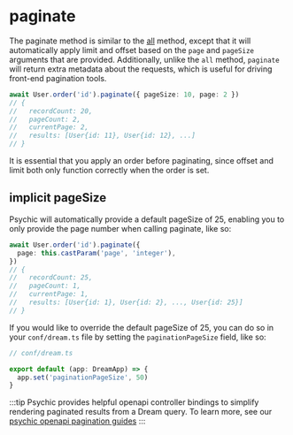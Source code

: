# paginate

The paginate method is similar to the [all](/docs/models/querying/all) method, except that it will automatically apply limit and offset based on the `page` and `pageSize` arguments that are provided. Additionally, unlike the `all` method, `paginate` will return extra metadata about the requests, which is useful for driving front-end pagination tools.

```ts
await User.order('id').paginate({ pageSize: 10, page: 2 })
// {
//   recordCount: 20,
//   pageCount: 2,
//   currentPage: 2,
//   results: [User{id: 11}, User{id: 12}, ...]
// }
```

It is essential that you apply an order before paginating, since offset and limit both only function correctly when the order is set.

## implicit pageSize

Psychic will automatically provide a default pageSize of 25, enabling you to only provide the page number when calling paginate, like so:

```ts
await User.order('id').paginate({
  page: this.castParam('page', 'integer'),
})
// {
//   recordCount: 25,
//   pageCount: 1,
//   currentPage: 1,
//   results: [User{id: 1}, User{id: 2}, ..., User{id: 25}]
// }
```

If you would like to override the default pageSize of 25, you can do so in your `conf/dream.ts` file by setting the `paginationPageSize` field, like so:

```ts
// conf/dream.ts

export default (app: DreamApp) => {
  app.set('paginationPageSize', 50)
}
```

:::tip
Psychic provides helpful openapi controller bindings to simplify rendering paginated results from a Dream query. To learn more, see our [psychic openapi pagination guides](/docs/openapi/pagination)
:::
